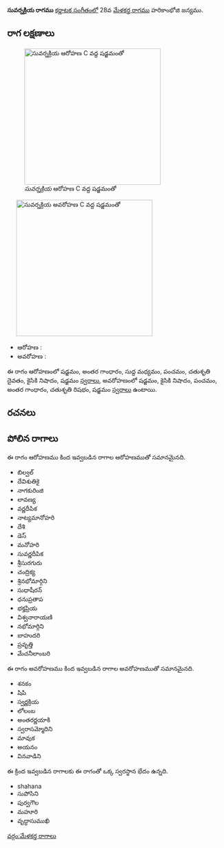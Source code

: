 {{Infobox ragam
	| name          	= సువర్నక్రియ
	| synonym	    	= 
	| mela          	= 
	| chakra        	= 
	| janaka        	= 
	| type          	= షడవ-ఔడవ
	| arohanam      	= {{svaraC|S|G3|M1|P|D2|N2|S'}} 
	| avarohanam    	= {{svaraC|S'|N2|P|G3|R2|S}}
	| jeeva         	=
	| chhaya        	=
	| nyasa         	=
	| vishesha      	= 
	| equivalent  		= 
}}
{{కర్ణాటక సంగీత రాగాలు}}
'''సువర్నక్రియ రాగము''' [[కర్ణాటక సంగీతం]]లో 28వ [[మేళకర్త రాగము]] హరికాంభోజి జన్యము. 


==రాగ లక్షణాలు==
[[Image:suvarnakriya_ar_kb2wiki.png|thumb|right|316px|''సువర్నక్రియ'' ఆరోహణ C వద్ద షడ్జమంతో]]
	[[Image:suvarnakriya_av_kb2wiki.png|thumb|right|316px|''సువర్నక్రియ'' అవరోహణ C వద్ద షడ్జమంతో]]

* ఆరోహణ : {{svaraC|S|G3|M1|P|D2|N2|S'}} 
* అవరోహణ : {{svaraC|S'|N2|P|G3|R2|S}}

ఈ రాగం ఆరోహణంలో షడ్జమం, అంతర గాంధారం, సుద్ద మధ్యమం, పంచమం, చతుశృతి దైవతం, కైసికి నిషాదం, షడ్జమం [[స్వరాలు]], అవరోహణంలో షడ్జమం, కైసికి నిషాదం, పంచమం, అంతర గాంధారం, చతుశృతి రిషభం, షడ్జమం [[స్వరాలు]] ఉంటాయి.

==రచనలు==



==పోలిన రాగాలు==
ఈ రాగం ఆరోహణము కింద ఇవ్వబడిన రాగాల ఆరోహణముతో సమానమైనది.
* బిల్వల్
* దేవిశుతికై
* నాగకురింజి
* లావణ్య
* వర్ణదీపిక
* నాట్యమానోహరి
* దేశి
* డెస్
* మనోహరి
* సువర్ణదీపిక
* శ్రీసురగురు
* చంద్రిక్య
* శ్రినభోమార్గిని
* సుధాషీరన్
* ధనుప్రతాప
* భక్తప్రియ
* విశ్వనారాయణి
* నభోమార్గిని
* బాహుదరి
* ప్రవృత్తి
* మేచనీలాంబరి

ఈ రాగం అవరోహణము కింద ఇవ్వబడిన రాగాల అవరోహణముతో సమానమైనది.
* శనకం
* షిపి
* స్వర్ణక్రియ
* లోలంబ
* అంతరర్ణయాకి
* స్వరాసమ్మోదిని
* మావుక
* అయనం
*  వినవాడిని

ఈ క్రింద ఇవ్వబడిన రాగాలకు ఈ రాగంతో ఒక్క స్వరస్థాన భేదం ఉన్నది.
* shahana
* సుపోసిని
* పుర్వగౌల
* మహూరి
* వృద్ధాసుముఖి



[[వర్గం:మేళకర్త రాగాలు]]